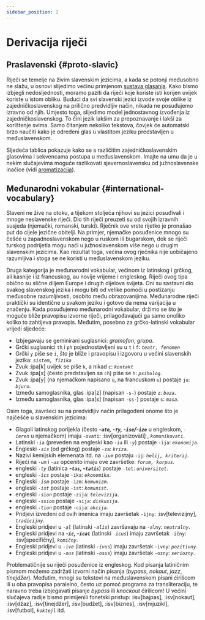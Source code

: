 ```yaml
---
sidebar_position: 2
---
```



# Derivacija riječi

## Praslavenski \{#proto-slavic}

Riječi se temelje na živim slavenskim jezicima, a kada se potonji međusobno ne slažu, u osnovi slijedimo većinu primjenom [sustava glasanja][1]. Kako bismo izbjegli nedosljednosti, moramo paziti da riječi koje koriste isti korijen uvijek koriste u istom obliku. Budući da svi slavenski jezici izvode svoje oblike iz zajedničkoslavenskog na prilično predvidljiv način, nikada ne posuđujemo izravno od njih. Umjesto toga, slijedimo model jednostavnog izvođenja iz zajedničkoslavenskog. To čini jezik lakšim za prepoznavanje i lakši za korištenje svima. Samo čitanjem nekoliko tekstova, čovjek će automatski brzo naučiti kako je određeni glas u vlastitom jeziku predstavljen u međuslavenskom.

Sljedeća tablica pokazuje kako se s različitim zajedničkoslavenskim glasovima i sekvencama postupa u međuslavenskom. Imajte na umu da je u nekim slučajevima moguće razlikovati sjevernoslavensku od južnoslavenske inačice (vidi [aromatizacija][2]).

<Souns />

## Međunarodni vokabular \{#international-vocabulary}

Slaveni ne žive na otoku, a tijekom stoljeća njihovi su jezici posuđivali i mnoge neslavenske riječi. Dio tih riječi preuzeti su od svojih izravnih susjeda (njemački, romanski, turski). Rječnik ove vrste rijetko je pronašao put do cijele jezične obitelji. Na primjer, njemačke posuđenice mnogo su češće u zapadnoslavenskom nego u ruskom ili bugarskom, dok se riječi turskog podrijetla mogu naći u južnoslavenskom više nego u drugim slavenskim jezicima. Kao rezultat toga, većina ovog rječnika nije uobičajeno razumljiva i stoga se ne koristi u međuslavenskom jeziku.

Druga kategorija je međunarodni vokabular, većinom iz latinskog i grčkog, ali kasnije i iz francuskog, au novije vrijeme i engleskog. Riječi ovog tipa obično su slične diljem Europe i drugih dijelova svijeta. Oni su sastavni dio svakog slavenskog jezika i mogu biti od velike pomoći u postizanju međusobne razumljivosti, osobito među obrazovanijima. Međunarodne riječi praktički su identične u svakom jeziku i gotovo da nema varijacija u značenju. Kada posuđujemo međunarodni vokabular, držimo se što je moguće bliže pravopisu izvorne riječi, prilagođavajući ga samo onoliko koliko to zahtijeva pravopis. Međutim, posebno za grčko-latinski vokabular vrijedi sljedeće:

- Izbjegavaju se geminirani suglasnici: _gramofon_, _grupa_.
- Grčki suglasnici `th` i `ph` pojednostavljeni su u `t` i `f`: _`teatr, fenomen`_
- Grčki `y` piše se `i`, što je bliže i pravopisu i izgovoru u većini slavenskih jezika: _`sistem, fizika`_
- Zvuk :ipa[k] uvijek se piše `k`, a nikad `c`: _`kontakt`_
- Zvuk :ipa[x] (često predstavljen sa `ch`) piše se `h`: _`psiholog`_.
- Zvuk :ipa[y] (na njemačkom napisano `ü`, na francuskom `u`) postaje `ju`: _`bjuro`_.
- Između samoglasnika, glas :ipa[z] (napisan `-s-`) postaje `z`: _`baza`_.
- Između samoglasnika, glas :ipa[s] (napisan `-ss-`) postaje `s`: _`masa`_.

Osim toga, završeci su na predvidljiv način prilagođeni onome što je najčešće u slavenskim jezicima:

- Glagoli latinskog porijekla (često _**-`ate`, -`fy`, -`ise`/-`ize`**_ u engleskom, _`-ieren`_ u njemačkom) imaju `-ovati`: :isv[organizovati] , _`komunikovati`_.
- Latinski _`-ia`_ (preveden na engleski kao _`-ia`_ ili _`-y`_) postaje `-ija`: _`ekonomija`_.
- Engleski _`-sis`_ (od grčkog) postaje `-za`: _`kriza`_.
- Nazivi kemijskih elemenata itd. na _`-ium`_ postaju `-ij`: _`helij, kriterij`_.
- Riječi na _`-um`_ i _`-us`_ općenito imaju ove završetke: _`forum, korpus`_.
- engleski _`-ty`_ (latinica _**-`tas`, -`tatis`**_) postaje `-tet`: _`universitet`_.
- engleski _`-ics`_ postaje `-ika`: _`ekonomika`_.
- Engleski _`-ism`_ postaje `-izm`: _`komunizm`_.
- engleski _`-ist`_ postaje `-ist`: _`komunist`_.
- engleski _`-sion`_ postaje `-zija`: _`televizija`_.
- engleski _`-ssion`_ postaje `-sija`: _`diskusija`_.
- engleski _`-tion`_ postaje `-cija`: _`akcija`_.
- Pridjevi izvedeni od ovih imenica imaju završetak `-ijny`: :isv[televizijny], _`tradicijny`_.
- Engleski pridjevi u _`-al`_ (latinski _`-alis`_) završavaju na `-alny`: _`neutralny`_.
- Engleski pridjevi na _**-`ic`, -`ical`**_ (latinski _`-icus`_) imaju završetak `-ičny`: :isv[specifičny], _`komičny`_.
- Engleski pridjevi u _`-ive`_ (latinski _`-ivus`_) imaju završetak `-ivny`: _`pozitivny`_.
- Engleski pridjevi u _`-ous`_ (latinski _`-osus`_) imaju završetak `-ozny`: _`seriozny`_.

Problematičnije su riječi posuđenice iz engleskog. Kod pisanja latiničnim pismom možemo zadržati izvorni način pisanja (_bypass_, _nokaut_, _jazz_, _tinejdžer_). Međutim, mnogi su tekstovi na međuslavenskom pisani ćirilicom ili u oba pravopisa paralelno, često uz pomoć programa za transliteraciju, te naravno treba izbjegavati pisanje _bypass_ ili _knockout_ ćirilicom! U većini slučajeva radije bismo primijenili fonetski pristup: :isv[bajpas], :isv[nokaut], :isv[džaz], :isv[tinejdžer], :isv[budžet], :isv[biznes], :isv[mjuzikl], :isv[futbol],  _`koktejl`_ itd.

[1]: ../introduction/design-criteria.mdx#vocabulary

[2]: flavourisation.mdx

